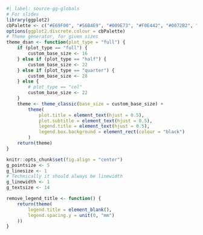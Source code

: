 ::: {.hidden}

```r
#| label: source-gg-globals
# For slides
library(ggplot2)
cbPalette <- c("#E69F00", "#56B4E9", "#009E73", "#F0E442", "#0072B2", "#D55E00", "#CC79A7")
options(ggplot2.discrete.colour = cbPalette)
# Theme generator, for given sizes
theme_dsan <- function(plot_type = "full") {
    if (plot_type == "full") {
        custom_base_size <- 16
    } else if (plot_type == "half") {
        custom_base_size <- 22
    } else if (plot_type == "quarter") {
        custom_base_size <- 28
    } else {
        # plot_type == "col"
        custom_base_size <- 22
    }
    theme <- theme_classic(base_size = custom_base_size) +
        theme(
            plot.title = element_text(hjust = 0.5),
            plot.subtitle = element_text(hjust = 0.5),
            legend.title = element_text(hjust = 0.5),
            legend.box.background = element_rect(colour = "black")
        )
    return(theme)
}

knitr::opts_chunk$set(fig.align = "center")
g_pointsize <- 5
g_linesize <- 1
# Technically it should always be linewidth
g_linewidth <- 1
g_textsize <- 14

remove_legend_title <- function() {
    return(theme(
        legend.title = element_blank(),
        legend.spacing.y = unit(0, "mm")
    ))
}
```

:::